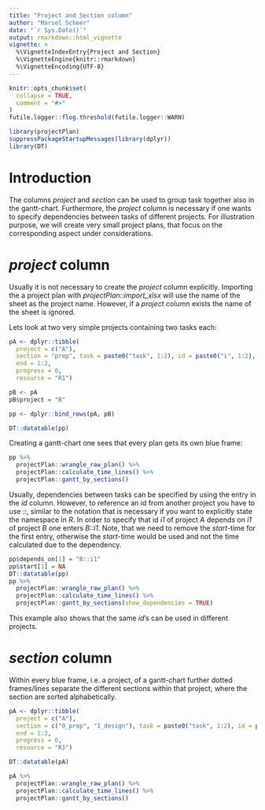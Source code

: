 ```yaml
---
title: "Project and Section column"
author: "Marsel Scheer"
date: "`r Sys.Date()`"
output: rmarkdown::html_vignette
vignette: >
  %\VignetteIndexEntry{Project and Section}
  %\VignetteEngine{knitr::rmarkdown}
  %\VignetteEncoding{UTF-8}
---
```


```r
knitr::opts_chunk$set(
  collapse = TRUE,
  comment = "#>"
)
futile.logger::flog.threshold(futile.logger::WARN)

library(projectPlan)
suppressPackageStartupMessages(library(dplyr))
library(DT)
```

# Introduction

The columns *project* and *section* can be used to group task together also in the gantt-chart. Furthermore,
the *project* column is necessary if one wants to specify dependencies between tasks of different projects.
For illustration purpose, we will create very small project plans, that focus on the corresponding aspect 
under considerations.

# *project* column

Usually it is not necessary to create the *project* column explicitly. Importing the a project plan with
*projectPlan::import_xlsx* will use the name of the sheet as the project name. However, if a *project*
column exists the name of the sheet is ignored.

Lets look at two very simple projects containing two tasks each:
```r
pA <- dplyr::tibble(
  project = c("A"), 
  section = "prep", task = paste0("task", 1:2), id = paste0("i", 1:2), start = "TODAY", depends_on = "", deadline = NA,
  end = 1:2,
  progress = 0, 
  resource = "R1")

pB <- pA
pB$project = "B"

pp <- dplyr::bind_rows(pA, pB)

DT::datatable(pp)
```

Creating a gantt-chart one sees that every plan gets its own blue frame:
```r
pp %>% 
  projectPlan::wrangle_raw_plan() %>% 
  projectPlan::calculate_time_lines() %>% 
  projectPlan::gantt_by_sections()
```

Usually, dependencies between tasks can be specified by using the entry in the *id* column. However, to reference
an id from another project you have to use *::*, similar to the notation that is necessary if you want to explicitly
state the namespace in *R*. In order to specify that id *i1* of project *A* depends on *i1* of project *B* one enters
*B::i1*. Note, that we need to remove the *start*-time for the first entry, otherwise the *start*-time would be used
and not the time calculated due to the dependency.

```r
pp$depends_on[1] = "B::i1"
pp$start[1] = NA
DT::datatable(pp)
pp %>% 
  projectPlan::wrangle_raw_plan() %>% 
  projectPlan::calculate_time_lines() %>% 
  projectPlan::gantt_by_sections(show_dependencies = TRUE)
```
This example also shows that the same *id*'s can be used in different projects.

# *section* column

Within every blue frame, i.e. a project, of a gantt-chart further dotted frames/lines separate the different sections within that project,
where the section are sorted alphabetically.

```r
pA <- dplyr::tibble(
  project = c("A"), 
  section = c("0_prep", "1_design"), task = paste0("task", 1:2), id = paste0("i", 1:2), start = "TODAY", depends_on = "", deadline = NA,
  end = 1:2,
  progress = 0, 
  resource = "R1")

DT::datatable(pA)
```

```r
pA %>% 
  projectPlan::wrangle_raw_plan() %>% 
  projectPlan::calculate_time_lines() %>% 
  projectPlan::gantt_by_sections()
```


